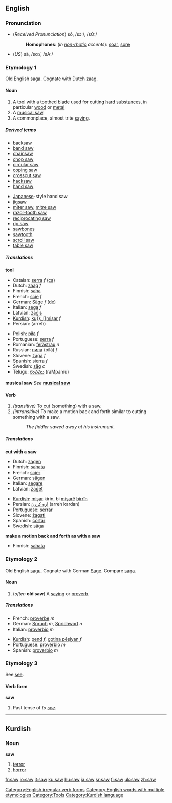 {{see|SAW}}

==English==

{{rank|place|give|ever|156|saw|things|left|part}}

===Pronunciation===
*(''Received Pronunciation'') sô, /sɔː/, /sO:/
*:'''Homophones''': (''in [[non-rhotic]] accents''): [[soar]], [[sore]]
*(''US'') sä, /sɑː/, /sA:/

===Etymology 1===
Old English [[saga#Old English|saga]].  Cognate with Dutch [[zaag]].

====Noun====
{{en-noun|saw|saws}}

#A [[tool]] with a toothed [[blade]] used for cutting [[hard]] [[substance]]s, in particular [[wood]] or [[metal]]
#A [[musical saw]].
#A commonplace, almost trite [[saying]].

=====Derived terms=====
{{top2}}
*[[backsaw]]
*[[band saw]]
*[[chainsaw]]
*[[chop saw]]
*[[circular saw]]
*[[coping saw]]
*[[crosscut saw]]
*[[hacksaw]]
*[[hand saw]]
{{mid2}}
*[[Japanese]]-style hand saw
*[[jigsaw]]
*[[miter saw]], [[mitre saw]]
*[[razor-tooth saw]]
*[[reciprocating saw]]
*[[rip saw]]
*[[sawbones]]
*[[sawtooth]]
*[[scroll saw]]
*[[table saw]]
{{bottom}}

=====Translations=====
'''tool'''
{{top}}
*Catalan: [[serra]] ''f'' [[:ca:serra|(ca)]]
*Dutch: [[zaag]] ''f''
*Finnish: [[saha]]
*French: [[scie]] ''f''
*German: [[Säge]] ''f'' [[:de:Säge|(de)]] 
*Italian: [[sega]] ''f''
*Latvian: [[zāģis]] {{m}}
*[[Kurdish]]: [[ku}}: [[mişar]] ''f''
*Persian: {{FAchar|[[اره]]}} (arreh)
{{mid}}
*Polish: [[piła]] ''f''
*Portuguese: [[serra]] ''f''
*Romanian: [[ferăstrău]] ''n''
*Russian: [[пила]] (pilá) ''f''
*Slovene: [[žaga]] ''f''
*Spanish: [[sierra]] ''f''
*Swedish: [[såg]] ''c''
*Telugu: [[రంపము]] (raMpamu)
{{bottom}}

'''musical saw'''
''See'' '''[[musical saw]]'''

====Verb====
{{irregverb|'''to saw'''|'''[[saws]]'''|'''[[sawed]]'''|'''[[sawed]] '''or''' [[sawn]]'''|'''[[sawing]]'''}}

#''(transitive)'' To [[cut]] (something) with a saw.
#''(intransitive)'' To make a motion back and forth similar to cutting something with a saw.
#:''The fiddler sawed away at his instrument.''

=====Translations=====
'''cut with a saw'''
{{top}}
*Dutch: [[zagen]]
*Finnish: [[sahata]]
*French: [[scier]]
*German: [[sägen]]
*Italian: [[segare]]
*Latvian: [[zāģēt]]
{{mid}}
*[[Kurdish]]: [[mişar]] kirin, bi [[mişar]]ê [[birrîn]]
*Persian: [[اره كردن]] (arreh kardan)
*Portuguese: [[serrar]]
*Slovene: [[žagati]]
*Spanish: [[cortar]]
*Swedish: [[såga]]
{{bottom}}

'''make a motion back and forth as with a saw'''
{{top}}
*Finnish: [[sahata]]
{{mid}}
{{bottom}}

===Etymology 2===
Old English [[sagu]].  Cognate with German [[Sage]].  Compare [[saga]].

====Noun====
{{en-noun|saw|saws}}
#(''often'' '''old saw''') A [[saying]] or [[proverb]].

=====Translations=====
{{top}}
*French: [[proverbe]] ''m''
*German: [[Spruch]] ''m'', [[Sprichwort]] ''n''
*Italian: [[proverbio#Italian|proverbio]] ''m''
{{mid}}
*[[Kurdish]]: [[pend]] ''f'', [[gotinên pêşiyan|gotina pêşiyan]] ''f''
*Portuguese: [[provérbio]] ''m''
*Spanish: [[proverbio]] ''m''
{{bottom}}

===Etymology 3===
See [[see]].

====Verb form====
'''saw'''
# Past tense of ''to [[see]]''.

[[Category:English irregular verb forms]]
[[Category:English words with multiple etymologies]]
[[Category:Tools]]


----

==Kurdish==
===Noun===
'''saw'''

# [[terror]]
# [[horror]]

[[Category:Kurdish language]]

[[fr:saw]]
[[io:saw]]
[[it:saw]]
[[ku:saw]]
[[hu:saw]]
[[ja:saw]]
[[sr:saw]]
[[fi:saw]]
[[uk:saw]]
[[zh:saw]]